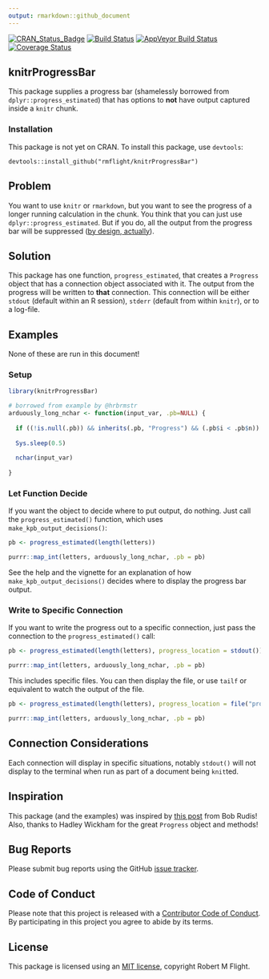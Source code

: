 ```yaml
---
output: rmarkdown::github_document
---
```


[![CRAN_Status_Badge](http://www.r-pkg.org/badges/version/knitrProgressBar)](https://cran.r-project.org/package=knitrProgressBar) [![Build Status](https://travis-ci.org/rmflight/knitrProgressBar.svg?branch=master)](https://travis-ci.org/rmflight/knitrProgressBar) [![AppVeyor Build Status](https://ci.appveyor.com/api/projects/status/github/rmflight/knitrProgressBar?branch=master&svg=true)](https://ci.appveyor.com/project/rmflight/knitrProgressBar) [![Coverage Status](https://img.shields.io/codecov/c/github/rmflight/knitrProgressBar/master.svg)](https://codecov.io/github/rmflight/knitrProgressBar?branch=master)


## knitrProgressBar

This package supplies a progress bar (shamelessly borrowed from `dplyr::progress_estimated`)
that has options to **not** have output captured inside a `knitr` chunk.

### Installation

This package is not yet on CRAN. To install this package, use `devtools`:

```
devtools::install_github("rmflight/knitrProgressBar")
```

## Problem

You want to use `knitr` or `rmarkdown`, but you want to see the progress of a longer running calculation
in the chunk. You think that you can just use `dplyr::progress_estimated`. But if
you do, all the output from the progress bar will be suppressed 
([by design, actually](https://github.com/tidyverse/dplyr/blob/master/R/progress.R#L96)).

## Solution

This package has one function, `progress_estimated`, that creates a `Progress` object
that has a connection object associated with it. The output from the progress
will be written to **that** connection. This connection will be either
`stdout` (default within an R session), `stderr` (default from within `knitr`),
or to a log-file.

## Examples

None of these are run in this document!

### Setup

```r
library(knitrProgressBar)

# borrowed from example by @hrbrmstr
arduously_long_nchar <- function(input_var, .pb=NULL) {
  
  if ((!is.null(.pb)) && inherits(.pb, "Progress") && (.pb$i < .pb$n)) .pb$tick()$print()
  
  Sys.sleep(0.5)
  
  nchar(input_var)
  
}
```

### Let Function Decide

If you want the object to decide where to put output, do nothing. Just call
the `progress_estimated()` function, which uses `make_kpb_output_decisions()`:

```r
pb <- progress_estimated(length(letters))

purrr::map_int(letters, arduously_long_nchar, .pb = pb)
```

See the help and the vignette for an explanation of how `make_kpb_output_decisions()` decides
where to display the progress bar output.

### Write to Specific Connection

If you want to write the progress out to a specific connection, just pass the connection
to the `progress_estimated()` call:

```r
pb <- progress_estimated(length(letters), progress_location = stdout())

purrr::map_int(letters, arduously_long_nchar, .pb = pb)
```

This includes specific files. You can then display the file, or use `tailf` or
equivalent to watch the output of the file.

```r
pb <- progress_estimated(length(letters), progress_location = file("progress.log", open = "w"))

purrr::map_int(letters, arduously_long_nchar, .pb = pb)
```

## Connection Considerations

Each connection will display in specific situations, notably `stdout()`
will not display to the terminal when run as part of a document being `knit`ted.

## Inspiration

This package (and the examples) was inspired by [this post](https://rud.is/b/2017/03/27/all-in-on-r%E2%81%B4-progress-bars-on-first-post/) from Bob Rudis! Also, thanks to Hadley Wickham for the great `Progress` object and methods!

## Bug Reports

Please submit bug reports using the GitHub [issue tracker](https://github.com/rmflight/knitrProgressBar/issues).

## Code of Conduct

Please note that this project is released with a [Contributor Code of Conduct](CONDUCT.md). By participating in this project you agree to abide by its terms.

## License

This package is licensed using an [MIT license](LICENSE.md), copyright Robert M Flight.
